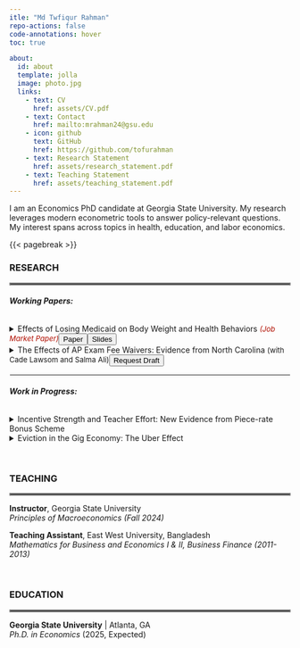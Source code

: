 ```yaml
---
itle: "Md Twfiqur Rahman"
repo-actions: false
code-annotations: hover
toc: true

about:
  id: about
  template: jolla
  image: photo.jpg
  links:
    - text: CV
      href: assets/CV.pdf
    - text: Contact
      href: mailto:mrahman24@gsu.edu
    - icon: github
      text: GitHub
      href: https://github.com/tofurahman
    - text: Research Statement
      href: assets/research_statement.pdf
    - text: Teaching Statement
      href: assets/teaching_statement.pdf
---
```


::: {#about}
I am an Economics PhD candidate at Georgia State University. My research leverages modern econometric tools to answer policy-relevant questions. My interest spans across topics in health, education, and labor economics.
:::

{{< pagebreak >}}

### RESEARCH

<hr style="border:2px solid gray">

###### **Working Papers:**

<details>

<summary>Effects of Losing Medicaid on Body Weight and Health Behaviors <font color=blue; size="2"><i>(Job Market Paper)<button class="button" style="vertical-align: middle" onclick="location.href='assets/BMI.pdf';" type="button"><span>Paper</span></button><button class="button" style="vertical-align: middle" onclick="location.href='assets/BMI_slides.pdf';" type="button"><span>Slides</span></button></i></font></summary>

<p class="fulljustify">

Tennessee's 2005 Medicaid reform resulted in approximately 4% of Tennessean childless adults losing their coverage. Leveraging this policy-induced variation in health insurance coverage, I investigate the impact of large-scale Medicaid disenrollment on body weight and health behaviors. Using Behavioral Risk Factor Surveillance System (BRFSS) data from 1997 to 2010, I estimate synthetic difference-in-differences models that compare Tennessee's outcomes before and after the reform with those of a data-driven, synthetic Tennessee. The findings indicate that the reform increased Body Mass Index (BMI) among Tennessean childless adults by 0.37 points, contributing to roughly 4% rise in the prevalence of overweight or obese individuals (BMI≥25). The effects are strong among young (aged 20-39) as well as female childless adults, who likely experienced large coverage loss due to the reform. Examining health behaviors, I find that decreased participation in moderate physical activity (e.g., cycling, swimming) and dietary changes partially explain the weight gain.

</p>

</details>

<details>

<summary>The Effects of AP Exam Fee Waivers: Evidence from North Carolina <font size="2">(with Cade Lawsom and Salma Ali)<button class="button" style="vertical-align: middle" onclick="location.href='mailto:mrahman24@gsu.edu';" type="button"><span>Request Draft</span></button></font></summary>

<p class="fulljustify">

We leverage policy-induced variation in the out-of-pocket cost of taking Advanced Placement (AP) exams and within student variation to examine the effects of North Carolina's AP exam fee waiver policy on AP course enrollment, exam taking, and exam performance. Our use of course-level administrative data and student fixed effects address several limitations of prior studies. We find that the fee waivers increase the likelihood of an AP enrollee to take the AP test, but does not decrease the probability of passing the test. In contrast to previous studies, we find no effect on AP course enrollment. We provide evidence that fee waivers reduce racial gap in AP exam taking and potential college credit accumulation.

</p>

</details>

<hr style="border:1px solid white">

###### **Work in Progress:**

<details>

<summary>Incentive Strength and Teacher Effort: New Evidence from Piece-rate Bonus Scheme</summary>

</details>

<details>

<summary>Eviction in the Gig Economy: The Uber Effect</summary>

</details>

<br>

### TEACHING

<hr style="border:2px solid gray">

**Instructor**, Georgia State University<br><em>Principles of Macroeconomics (Fall 2024)</em>

**Teaching Assistant**, East West University, Bangladesh<br><em>Mathematics for Business and Economics I & II, Business Finance (2011-2013)</em>

<br>

### EDUCATION

<hr style="border:2px solid gray">

**Georgia State University** \| Atlanta, GA<br><em>Ph.D. in Economics</em> (2025, Expected)
